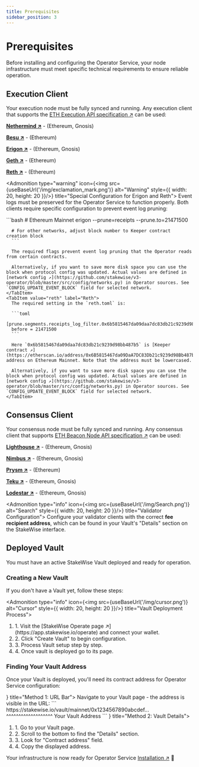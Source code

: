 ```yaml
---
title: Prerequisites
sidebar_position: 3
---
```



# Prerequisites

Before installing and configuring the Operator Service, your node infrastructure must meet specific technical requirements to ensure reliable operation.

## Execution Client

Your execution node must be fully synced and running. Any execution client that supports the [ETH Execution API specification ↗](https://ethereum.github.io/execution-apis/api-documentation/) can be used:

**[Nethermind ↗](https://launchpad.ethereum.org/en/nethermind)** - (Ethereum, Gnosis)

**[Besu ↗](https://launchpad.ethereum.org/en/besu)** - (Ethereum)

**[Erigon ↗](https://launchpad.ethereum.org/en/erigon)** - (Ethereum, Gnosis)

**[Geth ↗](https://launchpad.ethereum.org/en/geth)** - (Ethereum)

**[Reth ↗](https://github.com/paradigmxyz/reth)** - (Ethereum)

<Admonition type="warning" icon={<img src={useBaseUrl('/img/exclamation_mark.png')} alt="Warning" style={{ width: 20, height: 20 }}/>} title="Special Configuration for Erigon and Reth">
  Event logs must be preserved for the Operator Service to function properly. Both clients require specific configuration to prevent event log pruning:

  <Tabs groupId="special-config" defaultValue="erigon">
    <TabItem value="erigon" label="Erigon">
      ```bash
      # Ethereum Mainnet
      erigon --prune=receipts --prune.to=21471500

      # For other networks, adjust block number to Keeper contract creation block
      ```

      The required flags prevent event log pruning that the Operator reads from certain contracts.

      Alternatively, if you want to save more disk space you can use the block when protocol config was updated. Actual values are defined in [network config ↗](https://github.com/stakewise/v3-operator/blob/master/src/config/networks.py) in Operator sources. See `CONFIG_UPDATE_EVENT_BLOCK` field for selected network.
    </TabItem>
    <TabItem value="reth" label="Reth">
      The required setting in the `reth.toml` is:

      ```toml
      [prune.segments.receipts_log_filter.0x6b5815467da09daa7dc83db21c9239d98bb487b5]
      before = 21471500
      ```

      Here `0x6b5815467da09daa7dc83db21c9239d98bb487b5` is [Keeper contract ↗](https://etherscan.io/address/0x6B5815467da09DaA7DC83Db21c9239d98Bb487b5#code) address on Ethereum Mainnet. Note that the address must be lowercased.

      Alternatively, if you want to save more disk space you can use the block when protocol config was updated. Actual values are defined in [network config ↗](https://github.com/stakewise/v3-operator/blob/master/src/config/networks.py) in Operator sources. See `CONFIG_UPDATE_EVENT_BLOCK` field for selected network.
    </TabItem>
  </Tabs>
</Admonition>

## Consensus Client

Your consensus node must be fully synced and running. Any consensus client that supports [ETH Beacon Node API specification ↗](https://ethereum.github.io/beacon-APIs/#/) can be used:

**[Lighthouse ↗](https://launchpad.ethereum.org/en/lighthouse)** - (Ethereum, Gnosis)

**[Nimbus ↗](https://launchpad.ethereum.org/en/nimbus)** - (Ethereum, Gnosis)

**[Prysm ↗](https://launchpad.ethereum.org/en/prysm)** - (Ethereum)

**[Teku ↗](https://launchpad.ethereum.org/en/teku)** - (Ethereum, Gnosis)

**[Lodestar ↗](https://launchpad.ethereum.org/en/lodestar)** - (Ethereum, Gnosis)

<Admonition type="info" icon={<img src={useBaseUrl('/img/Search.png')} alt="Search" style={{ width: 20, height: 20 }}/>} title="Validator Configuration">
  Configure your validator clients with the correct **fee recipient address**, which can be found in your Vault's "Details" section on the StakeWise interface.
</Admonition>

## Deployed Vault

You must have an active StakeWise Vault deployed and ready for operation.

### Creating a New Vault

If you don't have a Vault yet, follow these steps:

<Admonition type="info" icon={<img src={useBaseUrl('/img/cursor.png')} alt="Cursor" style={{ width: 20, height: 20 }}/>} title="Vault Deployment Process">
  <ol style={{ listStyleType: "none", paddingLeft: "0" }}>
    <li><span style={{ display: "inline-block", width: "3ch", textAlign: "left" }}>1.</span> Visit the [StakeWise Operate page ↗](https://app.stakewise.io/operate) and connect your wallet.</li>
    <li><span style={{ display: "inline-block", width: "3ch", textAlign: "left" }}>2.</span> Click "Create Vault" to begin configuration.</li>
    <li><span style={{ display: "inline-block", width: "3ch", textAlign: "left" }}>3.</span> Process Vault setup step by step.</li>
    <li><span style={{ display: "inline-block", width: "3ch", textAlign: "left" }}>4.</span> Once vault is deployed go to its page.</li>
  </ol>
</Admonition>

### Finding Your Vault Address

Once your Vault is deployed, you'll need its contract address for Operator Service configuration:

<Tabs groupId="vault-address-methods">
  <TabItem value="url" label="From URL" default>
   <Admonition type="info" icon={<img src={useBaseUrl('/img/Search.png')} alt="Search" style={{ width: 20, height: 20 }}/>} title="Method 1: URL Bar">
     Navigate to your Vault page - the address is visible in the URL:
      ```
      https://stakewise.io/vault/mainnet/0x1234567890abcdef...
                                         ^^^^^^^^^^^^^^^^^^^
                                          Your Vault Address
      ```
    </Admonition>
  </TabItem>
  <TabItem value="details" label="From Details Section">
    <Admonition type="info" icon={<img src={useBaseUrl('/img/Search.png')} alt="Search" style={{ width: 20, height: 20 }}/>} title="Method 2: Vault Details">
      <ol style={{ listStyleType: "none", paddingLeft: "0" }}>
        <li><span style={{ display: "inline-block", width: "3ch", textAlign: "left" }}>1.</span> Go to your Vault page.</li>
        <li><span style={{ display: "inline-block", width: "3ch", textAlign: "left" }}>2.</span> Scroll to the bottom to find the "Details" section.</li>
        <li><span style={{ display: "inline-block", width: "3ch", textAlign: "left" }}>3.</span> Look for "Contract address" field.</li>
        <li><span style={{ display: "inline-block", width: "3ch", textAlign: "left" }}>4.</span> Copy the displayed address.</li>
      </ol>
    </Admonition>
  </TabItem>
</Tabs>

Your infrastructure is now ready for Operator Service [Installation ↗](installation) 🎉
